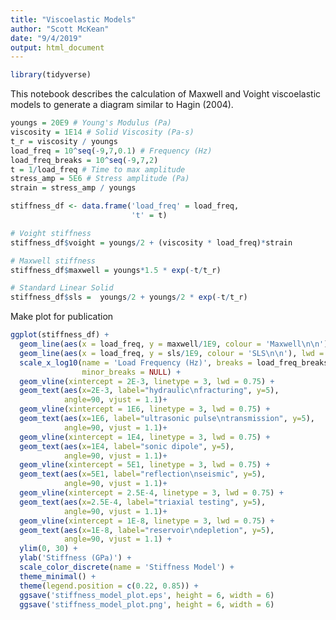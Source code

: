 ```yaml
---
title: "Viscoelastic Models"
author: "Scott McKean"
date: "9/4/2019"
output: html_document
---
```


```r
library(tidyverse)
```

This notebook describes the calculation of Maxwell and Voight viscoelastic models
to generate a diagram similar to Hagin (2004). 

```r
youngs = 20E9 # Young's Modulus (Pa)
viscosity = 1E14 # Solid Viscosity (Pa-s)
t_r = viscosity / youngs
load_freq = 10^seq(-9,7,0.1) # Frequency (Hz)
load_freq_breaks = 10^seq(-9,7,2)
t = 1/load_freq # Time to max amplitude
stress_amp = 5E6 # Stress amplitude (Pa)
strain = stress_amp / youngs

stiffness_df <- data.frame('load_freq' = load_freq,
                           't' = t)

# Voight stiffness
stiffness_df$voight = youngs/2 + (viscosity * load_freq)*strain

# Maxwell stiffness
stiffness_df$maxwell = youngs*1.5 * exp(-t/t_r)

# Standard Linear Solid
stiffness_df$sls =  youngs/2 + youngs/2 * exp(-t/t_r)
```

Make plot for publication

```r
ggplot(stiffness_df) +
  geom_line(aes(x = load_freq, y = maxwell/1E9, colour = 'Maxwell\n\n'), lwd = 1) +
  geom_line(aes(x = load_freq, y = sls/1E9, colour = 'SLS\n\n'), lwd = 1) +
  scale_x_log10(name = 'Load Frequency (Hz)', breaks = load_freq_breaks,
                minor_breaks = NULL) +
  geom_vline(xintercept = 2E-3, linetype = 3, lwd = 0.75) +
  geom_text(aes(x=2E-3, label="hydraulic\nfracturing", y=5), 
            angle=90, vjust = 1.1)+
  geom_vline(xintercept = 1E6, linetype = 3, lwd = 0.75) +
  geom_text(aes(x=1E6, label="ultrasonic pulse\ntransmission", y=5),
            angle=90, vjust = 1.1)+
  geom_vline(xintercept = 1E4, linetype = 3, lwd = 0.75) +
  geom_text(aes(x=1E4, label="sonic dipole", y=5), 
            angle=90, vjust = 1.1)+
  geom_vline(xintercept = 5E1, linetype = 3, lwd = 0.75) +
  geom_text(aes(x=5E1, label="reflection\nseismic", y=5), 
            angle=90, vjust = 1.1)+
  geom_vline(xintercept = 2.5E-4, linetype = 3, lwd = 0.75) +
  geom_text(aes(x=2.5E-4, label="triaxial testing", y=5), 
            angle=90, vjust = 1.1)+
  geom_vline(xintercept = 1E-8, linetype = 3, lwd = 0.75) +
  geom_text(aes(x=1E-8, label="reservoir\ndepletion", y=5),
            angle=90, vjust = 1.1) +
  ylim(0, 30) +
  ylab('Stiffness (GPa)') +
  scale_color_discrete(name = 'Stiffness Model') +
  theme_minimal() +
  theme(legend.position = c(0.22, 0.85)) +
  ggsave('stiffness_model_plot.eps', height = 6, width = 6)
  ggsave('stiffness_model_plot.png', height = 6, width = 6)
```
